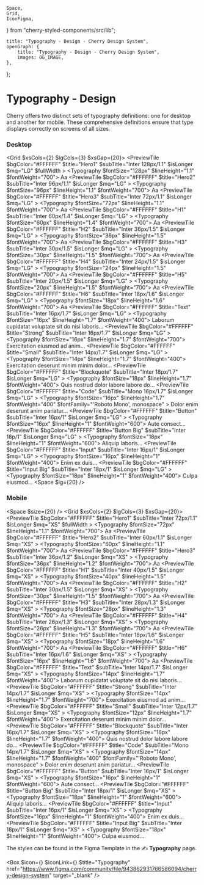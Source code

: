 	Space,
	Grid,
	IconFigma,
} from "cherry-styled-components/src/lib";

	title: "Typography - Design - Cherry Design System",
	openGraph: {
		title: "Typography - Design - Cherry Design System",
		images: OG_IMAGE,
	},
};

# Typography - Design

Cherry offers two distinct sets of typography definitions: one for desktop and another for mobile. These comprehensive definitions ensure that type displays correctly on screens of all sizes. 

### Desktop

<Grid $xsCols={2} $lgCols={3} $xsGap={20}>
	<PreviewTile
		$bgColor="#FFFFFF"
		$title="Hero1"
		$subTitle="Inter 128px/1.1"
		$isLonger
		$mq="LG"
		$fullWidth
	>
		<Typography $fontSize="128px" $lineHeight="1.1" $fontWeight="700">
			Aa
		</Typography>
	</PreviewTile>
	<PreviewTile
		$bgColor="#FFFFFF"
		$title="Hero2"
		$subTitle="Inter 96px/1.1"
		$isLonger
		$mq="LG"
	>
		<Typography $fontSize="96px" $lineHeight="1.1" $fontWeight="700">
			Aa
		</Typography>
	</PreviewTile>
	<PreviewTile
		$bgColor="#FFFFFF"
		$title="Hero3"
		$subTitle="Inter 72px/1.1"
		$isLonger
		$mq="LG"
	>
		<Typography $fontSize="72px" $lineHeight="1.1" $fontWeight="700">
			Aa
		</Typography>
	</PreviewTile>
	<PreviewTile
		$bgColor="#FFFFFF"
		$title="H1"
		$subTitle="Inter 60px/1.4"
		$isLonger
		$mq="LG"
	>
		<Typography $fontSize="60px" $lineHeight="1.4" $fontWeight="700">
			Aa
		</Typography>
	</PreviewTile>
	<PreviewTile
		$bgColor="#FFFFFF"
		$title="H2"
		$subTitle="Inter 36px/1.5"
		$isLonger
		$mq="LG"
	>
		<Typography $fontSize="36px" $lineHeight="1.5" $fontWeight="700">
			Aa
		</Typography>
	</PreviewTile>
	<PreviewTile
		$bgColor="#FFFFFF"
		$title="H3"
		$subTitle="Inter 30px/1.5"
		$isLonger
		$mq="LG"
	>
		<Typography $fontSize="30px" $lineHeight="1.5" $fontWeight="700">
			Aa
		</Typography>
	</PreviewTile>
	<PreviewTile
		$bgColor="#FFFFFF"
		$title="H4"
		$subTitle="Inter 24px/1.5"
		$isLonger
		$mq="LG"
	>
		<Typography $fontSize="24px" $lineHeight="1.5" $fontWeight="700">
			Aa
		</Typography>
	</PreviewTile>
	<PreviewTile
		$bgColor="#FFFFFF"
		$title="H5"
		$subTitle="Inter 20px/1.5"
		$isLonger
		$mq="LG"
	>
		<Typography $fontSize="20px" $lineHeight="1.5" $fontWeight="700">
			Aa
		</Typography>
	</PreviewTile>
	<PreviewTile
		$bgColor="#FFFFFF"
		$title="H6"
		$subTitle="Inter 18px/1.6"
		$isLonger
		$mq="LG"
	>
		<Typography $fontSize="18px" $lineHeight="1.6" $fontWeight="700">
			Aa
		</Typography>
	</PreviewTile>
	<PreviewTile
		$bgColor="#FFFFFF"
		$title="Text"
		$subTitle="Inter 16px/1.7"
		$isLonger
		$mq="LG"
	>
		<Typography $fontSize="16px" $lineHeight="1.7" $fontWeight="400">
			Laborum cupidatat voluptate sit do nisi laboris...
		</Typography>
	</PreviewTile>
	<PreviewTile
		$bgColor="#FFFFFF"
		$title="Strong"
		$subTitle="Inter 16px/1.7"
		$isLonger
		$mq="LG"
	>
		<Typography $fontSize="16px" $lineHeight="1.7" $fontWeight="700">
			Exercitation eiusmod ad anim...
		</Typography>
	</PreviewTile>
	<PreviewTile
		$bgColor="#FFFFFF"
		$title="Small"
		$subTitle="Inter 14px/1.7"
		$isLonger
		$mq="LG"
	>
		<Typography $fontSize="14px" $lineHeight="1.7" $fontWeight="400">
			Exercitation deserunt minim minim dolor...
		</Typography>
	</PreviewTile>
	<PreviewTile
		$bgColor="#FFFFFF"
		$title="Blockquote"
		$subTitle="Inter 18px/1.7"
		$isLonger
		$mq="LG"
	>
		<Typography $fontSize="18px" $lineHeight="1.7" $fontWeight="400">
			Quis nostrud dolor labore labore do...
		</Typography>
	</PreviewTile>
	<PreviewTile
		$bgColor="#FFFFFF"
		$title="Code"
		$subTitle="Mono 16px/1.7"
		$isLonger
		$mq="LG"
	>
		<Typography
			$fontSize="16px"
			$lineHeight="1.7"
			$fontWeight="400"
			$fontFamily="'Roboto Mono', monospace"
		>
			Dolor enim deserunt anim pariatur...
		</Typography>
	</PreviewTile>
	<PreviewTile
		$bgColor="#FFFFFF"
		$title="Button"
		$subTitle="Inter 16px/1"
		$isLonger
		$mq="LG"
	>
		<Typography $fontSize="16px" $lineHeight="1" $fontWeight="600">
			Aute consect...
		</Typography>
	</PreviewTile>
	<PreviewTile
		$bgColor="#FFFFFF"
		$title="Button Big"
		$subTitle="Inter 18p/1"
		$isLonger
		$mq="LG"
	>
		<Typography $fontSize="18px" $lineHeight="1" $fontWeight="600">
			Aliquip laboris...
		</Typography>
	</PreviewTile>
	<PreviewTile
		$bgColor="#FFFFFF"
		$title="Input"
		$subTitle="Inter 16px/1"
		$isLonger
		$mq="LG"
	>
		<Typography $fontSize="16px" $lineHeight="1" $fontWeight="400">
			Enim ex duis...
		</Typography>
	</PreviewTile>
	<PreviewTile
		$bgColor="#FFFFFF"
		$title="Input Big"
		$subTitle="Inter 18px/1"
		$isLonger
		$mq="LG"
	>
		<Typography $fontSize="18px" $lineHeight="1" $fontWeight="400">
			Culpa eiusmod...
		</Typography>
	</PreviewTile>
</Grid>
<Space $lg={20} />

### Mobile

<Space $size={20} />
<Grid $xsCols={2} $lgCols={3} $xsGap={20}>
	<PreviewTile
		$bgColor="#FFFFFF"
		$title="Hero1"
		$subTitle="Inter 72px/1.1"
		$isLonger
		$mq="XS"
		$fullWidth
	>
		<Typography $fontSize="72px" $lineHeight="1.1" $fontWeight="700">
			Aa
		</Typography>
	</PreviewTile>
	<PreviewTile
		$bgColor="#FFFFFF"
		$title="Hero2"
		$subTitle="Inter 60px/1.1"
		$isLonger
		$mq="XS"
	>
		<Typography $fontSize="60px" $lineHeight="1.1" $fontWeight="700">
			Aa
		</Typography>
	</PreviewTile>
	<PreviewTile
		$bgColor="#FFFFFF"
		$title="Hero3"
		$subTitle="Inter 36px/1.2"
		$isLonger
		$mq="XS"
	>
		<Typography $fontSize="36px" $lineHeight="1.2" $fontWeight="700">
			Aa
		</Typography>
	</PreviewTile>
	<PreviewTile
		$bgColor="#FFFFFF"
		$title="H1"
		$subTitle="Inter 40px/1.5"
		$isLonger
		$mq="XS"
	>
		<Typography $fontSize="40px" $lineHeight="1.5" $fontWeight="700">
			Aa
		</Typography>
	</PreviewTile>
	<PreviewTile
		$bgColor="#FFFFFF"
		$title="H2"
		$subTitle="Inter 30px/1.5"
		$isLonger
		$mq="XS"
	>
		<Typography $fontSize="30px" $lineHeight="1.5" $fontWeight="700">
			Aa
		</Typography>
	</PreviewTile>
	<PreviewTile
		$bgColor="#FFFFFF"
		$title="H3"
		$subTitle="Inter 28px/1.3"
		$isLonger
		$mq="XS"
	>
		<Typography $fontSize="28px" $lineHeight="1.3" $fontWeight="700">
			Aa
		</Typography>
	</PreviewTile>
	<PreviewTile
		$bgColor="#FFFFFF"
		$title="H4"
		$subTitle="Inter 26px/1.3"
		$isLonger
		$mq="XS"
	>
		<Typography $fontSize="26px" $lineHeight="1.3" $fontWeight="700">
			Aa
		</Typography>
	</PreviewTile>
	<PreviewTile
		$bgColor="#FFFFFF"
		$title="H5"
		$subTitle="Inter 18px/1.6"
		$isLonger
		$mq="XS"
	>
		<Typography $fontSize="18px" $lineHeight="1.6" $fontWeight="700">
			Aa
		</Typography>
	</PreviewTile>
	<PreviewTile
		$bgColor="#FFFFFF"
		$title="H6"
		$subTitle="Inter 16px/1.6"
		$isLonger
		$mq="XS"
	>
		<Typography $fontSize="16px" $lineHeight="1.6" $fontWeight="700">
			Aa
		</Typography>
	</PreviewTile>
	<PreviewTile
		$bgColor="#FFFFFF"
		$title="Text"
		$subTitle="Inter 14px/1.7"
		$isLonger
		$mq="XS"
	>
		<Typography $fontSize="14px" $lineHeight="1.7" $fontWeight="400">
			Laborum cupidatat voluptate sit do nisi laboris...
		</Typography>
	</PreviewTile>
	<PreviewTile
		$bgColor="#FFFFFF"
		$title="Strong"
		$subTitle="Inter 14px/1.7"
		$isLonger
		$mq="XS"
	>
		<Typography $fontSize="14px" $lineHeight="1.7" $fontWeight="700">
			Exercitation eiusmod ad anim...
		</Typography>
	</PreviewTile>
	<PreviewTile
		$bgColor="#FFFFFF"
		$title="Small"
		$subTitle="Inter 12px/1.7"
		$isLonger
		$mq="XS"
	>
		<Typography $fontSize="12px" $lineHeight="1.7" $fontWeight="400">
			Exercitation deserunt minim minim dolor...
		</Typography>
	</PreviewTile>
	<PreviewTile
		$bgColor="#FFFFFF"
		$title="Blockquote"
		$subTitle="Inter 16px/1.7"
		$isLonger
		$mq="XS"
	>
		<Typography $fontSize="16px" $lineHeight="1.7" $fontWeight="400">
			Quis nostrud dolor labore labore do...
		</Typography>
	</PreviewTile>
	<PreviewTile
		$bgColor="#FFFFFF"
		$title="Code"
		$subTitle="Mono 14px/1.7"
		$isLonger
		$mq="XS"
	>
		<Typography
			$fontSize="14px"
			$lineHeight="1.7"
			$fontWeight="400"
			$fontFamily="'Roboto Mono', monospace"
		>
			Dolor enim deserunt anim pariatur...
		</Typography>
	</PreviewTile>
	<PreviewTile
		$bgColor="#FFFFFF"
		$title="Button"
		$subTitle="Inter 16px/1"
		$isLonger
		$mq="XS"
	>
		<Typography $fontSize="16px" $lineHeight="1" $fontWeight="600">
			Aute consect...
		</Typography>
	</PreviewTile>
	<PreviewTile
		$bgColor="#FFFFFF"
		$title="Button Big"
		$subTitle="Inter 18px/1"
		$isLonger
		$mq="XS"
	>
		<Typography $fontSize="18px" $lineHeight="1" $fontWeight="600">
			Aliquip laboris...
		</Typography>
	</PreviewTile>
	<PreviewTile
		$bgColor="#FFFFFF"
		$title="Input"
		$subTitle="Inter 16px/1"
		$isLonger
		$mq="XS"
	>
		<Typography $fontSize="16px" $lineHeight="1" $fontWeight="400">
			Enim ex duis...
		</Typography>
	</PreviewTile>
	<PreviewTile
		$bgColor="#FFFFFF"
		$title="Input Big"
		$subTitle="Inter 18px/1"
		$isLonger
		$mq="XS"
	>
		<Typography $fontSize="18px" $lineHeight="1" $fontWeight="400">
			Culpa eiusmod...
		</Typography>
	</PreviewTile>
</Grid>

The styles can be found in the Figma Template in the ✍️ **Typography** page.

<Box
	$icon={<IconFile />}
	$iconLink={<IconFigma />}
	$title="Typography"
	href="https://www.figma.com/community/file/943862931766586094/cherry-design-system"
	target="_blank"
/>
